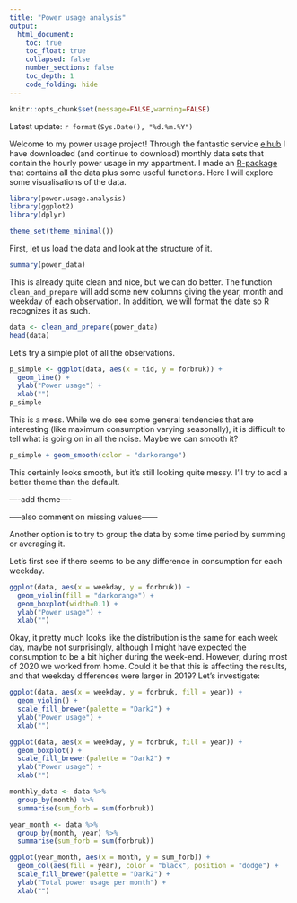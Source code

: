 ```yaml
---
title: "Power usage analysis"
output:
  html_document:
    toc: true
    toc_float: true
    collapsed: false
    number_sections: false
    toc_depth: 1
    code_folding: hide
---
```


```r
knitr::opts_chunk$set(message=FALSE,warning=FALSE)
```
Latest update: `r format(Sys.Date(), "%d.%m.%Y")`

Welcome to my power usage project! Through the fantastic service [elhub](https://www.elhub.no/) I have downloaded (and continue to download) monthly data sets that contain the hourly power usage in my appartment. I made an [R-package](https://github.com/emmaSkarstein/power.usage.analysis) that contains all the data plus some useful functions. Here I will explore some visualisations of the data.


```r
library(power.usage.analysis)
library(ggplot2)
library(dplyr)

theme_set(theme_minimal())
```


First, let us load the data and look at the structure of it.

```r
summary(power_data)
```

This is already quite clean and nice, but we can do better. The function `clean_and_prepare` will add some new columns giving the year, month and weekday of each observation. In addition, we will format the date so R recognizes it as such.

```r
data <- clean_and_prepare(power_data)
head(data)
```

Let's try a simple plot of all the observations.
```r
p_simple <- ggplot(data, aes(x = tid, y = forbruk)) + 
  geom_line() +
  ylab("Power usage") +
  xlab("")
p_simple
```

This is a mess. While we do see some general tendencies that are interesting (like maximum consumption varying seasonally), it is difficult to tell what is going on in all the noise. Maybe we can smooth it?

```r
p_simple + geom_smooth(color = "darkorange")
```

This certainly looks smooth, but it's still looking quite messy. I'll try to add a better theme than the default.

----add theme----


-----also comment on missing values------


Another option is to try to group the data by some time period by summing or averaging it.

Let's first see if there seems to be any difference in consumption for each weekday. 
```r
ggplot(data, aes(x = weekday, y = forbruk)) +
  geom_violin(fill = "darkorange") +
  geom_boxplot(width=0.1) +
  ylab("Power usage") +
  xlab("")
```

Okay, it pretty much looks like the distribution is the same for each week day, maybe not surprisingly, although I might have expected the consumption to be a bit higher during the week-end. However, during most of 2020 we worked from home. Could it be that this is affecting the results, and that weekday differences were larger in 2019? Let's investigate:

```r
ggplot(data, aes(x = weekday, y = forbruk, fill = year)) +
  geom_violin() +
  scale_fill_brewer(palette = "Dark2") +
  ylab("Power usage") +
  xlab("")

ggplot(data, aes(x = weekday, y = forbruk, fill = year)) +
  geom_boxplot() +
  scale_fill_brewer(palette = "Dark2") +
  ylab("Power usage") +
  xlab("")
```


```r
monthly_data <- data %>%
  group_by(month) %>%
  summarise(sum_forb = sum(forbruk))

year_month <- data %>%
  group_by(month, year) %>%
  summarise(sum_forb = sum(forbruk))
```


```r
ggplot(year_month, aes(x = month, y = sum_forb)) +
  geom_col(aes(fill = year), color = "black", position = "dodge") +
  scale_fill_brewer(palette = "Dark2") +
  ylab("Total power usage per month") +
  xlab("")
```

